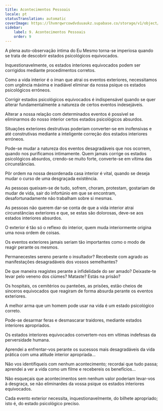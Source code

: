 ```yaml
---
title: Acontecimentos Pessoais
locale: pt
statusTranslation: automatic
coverImage: https://lhvmrqwrcowdvduuaukz.supabase.co/storage/v1/object/public/strapi-uploads/small_cover-tratado-de-psicologia-revolucionaria.webp-5e15e1cec4e0ebebcde5d7fc7565d8fd.webp
sidebar:
    label: 9. Acontecimentos Pessoais
    order: 9
---
```

A plena auto-observação íntima do Eu Mesmo torna-se imperiosa quando se trata de descobrir estados psicológicos equivocados.

Inquestionavelmente, os estados interiores equivocados podem ser corrigidos mediante procedimentos corretos.

Como a vida interior é o íman que atrai os eventos exteriores, necessitamos com urgência máxima e inadiável eliminar da nossa psique os estados psicológicos erróneos.

Corrigir estados psicológicos equivocados é indispensável quando se quer alterar fundamentalmente a natureza de certos eventos indesejáveis.

Alterar a nossa relação com determinados eventos é possível se eliminarmos do nosso interior certos estados psicológicos absurdos.

Situações exteriores destrutivas poderiam converter-se em inofensivas e até construtivas mediante a inteligente correção dos estados interiores erróneos.

Pode-se mudar a natureza dos eventos desagradáveis que nos ocorrem, quando nos purificamos intimamente. Quem jamais corrige os estados psicológicos absurdos, crendo-se muito forte, converte-se em vítima das circunstâncias.

Pôr ordem na nossa desordenada casa interior é vital, quando se deseja mudar o curso de uma desgraçada existência.

As pessoas queixam-se de tudo, sofrem, choram, protestam, gostariam de mudar de vida, sair do infortúnio em que se encontram, desafortunadamente não trabalham sobre si mesmas.

As pessoas não querem dar-se conta de que a vida interior atrai circunstâncias exteriores e que, se estas são dolorosas, deve-se aos estados interiores absurdos.

O exterior é tão só o reflexo do interior, quem muda interiormente origina uma nova ordem de coisas.

Os eventos exteriores jamais seriam tão importantes como o modo de reagir perante os mesmos.

Permanecestes sereno perante o insultador? Recebeste com agrado as manifestações desagradáveis dos vossos semelhantes?

De que maneira reagistes perante a infidelidade do ser amado? Deixaste-te levar pelo veneno dos ciúmes? Mataste? Estás na prisão?

Os hospitais, os cemitérios ou panteões, as prisões, estão cheios de sinceros equivocados que reagiram de forma absurda perante os eventos exteriores.

A melhor arma que um homem pode usar na vida é um estado psicológico correto.

Pode-se desarmar feras e desmascarar traidores, mediante estados interiores apropriados.

Os estados interiores equivocados convertem-nos em vítimas indefesas da perversidade humana.

Aprendei a enfrentar-vos perante os sucessos mais desagradáveis da vida prática com uma atitude interior apropriada...

Não vos identifiqueis com nenhum acontecimento; recordai que tudo passa; aprendei a ver a vida como um filme e recebereis os benefícios...

Não esqueçais que acontecimentos sem nenhum valor poderiam levar-vos à desgraça, se não eliminardes da vossa psique os estados interiores equivocados.

Cada evento exterior necessita, inquestionavelmente, do bilhete apropriado; isto é, do estado psicológico preciso.

